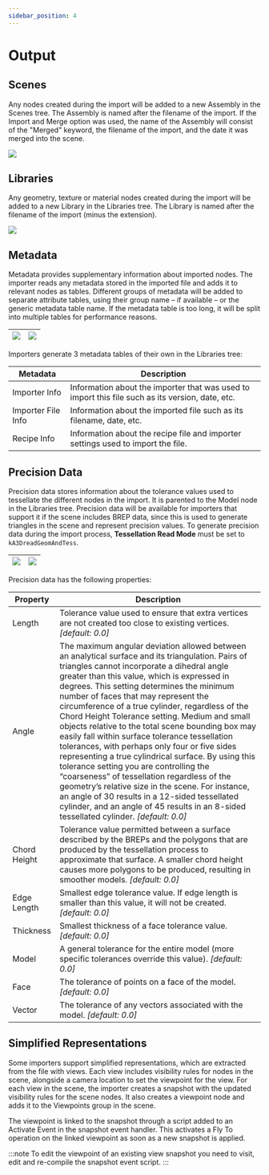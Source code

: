 ```yaml
---
sidebar_position: 4
---
```


# Output

## Scenes

Any nodes created during the import will be added to a new Assembly in the Scenes tree. The Assembly is named after the filename of the import. If the Import and Merge option was used, the name of the Assembly will consist of the "Merged" keyword, the filename of the import, and the date it was merged into the scene.

![](/img/importers-and-exporters/importers/scenes-tree.png)

## Libraries

Any geometry, texture or material nodes created during the import will be added to a new Library in the Libraries tree. The Library is named after the filename of the import (minus the extension).

![](/img/importers-and-exporters/importers/dev-tree.png)

## Metadata

Metadata provides supplementary information about imported nodes. The importer reads any metadata stored in the imported file and adds it to relevant nodes as tables. Different groups of metadata will be added to separate attribute tables, using their group name – if available – or the generic metadata table name. If the metadata table is too long, it will be split into multiple tables for performance reasons.

| ![](/img/importers-and-exporters/importers/metadata-tree.png) | ![](/img/importers-and-exporters/importers/metadata-props.png) |
|---------------------------------------|----------------------------------------|

Importers generate 3 metadata tables of their own in the Libraries tree:

| Metadata           | Description                                                                                      |
|--------------------|--------------------------------------------------------------------------------------------------|
| Importer Info      | Information about the importer that was used to import this file such as its version, date, etc. |
| Importer File Info | Information about the imported file such as its filename, date, etc.                             |
| Recipe Info        | Information about the recipe file and importer settings used to import the file.                 |

## Precision Data

Precision data stores information about the tolerance values used to tessellate the different nodes in the import. It is parented to the Model node in the Libraries tree. Precision data will be available for importers that support it if the scene includes BREP data, since this is used to generate triangles in the scene and represent precision values. To generate precision data during the import process, **Tessellation Read Mode** must be set to `kA3DreadGeomAndTess`.

| ![](/img/importers-and-exporters/importers/precision-tree.png) | ![](/img/importers-and-exporters/importers/precision-props.png) |
|----------------------------------------|-----------------------------------------|

Precision data has the following properties:

| Property           | Description                                                                                      |
|--------------------|--------------------------------------------------------------------------------------------------|
| Length             | Tolerance value used to ensure that extra vertices are not created too close to existing vertices. *[default: 0.0]* |
| Angle              | The maximum angular deviation allowed between an analytical surface and its triangulation. Pairs of triangles cannot incorporate a dihedral angle greater than this value, which is expressed in degrees. This setting determines the minimum number of faces that may represent the circumference of a true cylinder, regardless of the Chord Height Tolerance setting. Medium and small objects relative to the total scene bounding box may easily fall within surface tolerance tessellation tolerances, with perhaps only four or five sides representing a true cylindrical surface. By using this tolerance setting you are controlling the “coarseness” of tessellation regardless of the geometry’s relative size in the scene. For instance, an angle of 30 results in a 12-sided tessellated cylinder, and an angle of 45 results in an 8-sided tessellated cylinder. *[default: 0.0]* |
| Chord Height       | Tolerance value permitted between a surface described by the BREPs and the polygons that are produced by the tessellation process to approximate that surface. A smaller chord height causes more polygons to be produced, resulting in smoother models. *[default: 0.0]* |
| Edge Length        | Smallest edge tolerance value. If edge length is smaller than this value, it will not be created. *[default: 0.0]* |
| Thickness          | Smallest thickness of a face tolerance value. *[default: 0.0]* |
| Model              | A general tolerance for the entire model (more specific tolerances override this value). *[default: 0.0]* |
| Face               | The tolerance of points on a face of the model. *[default: 0.0]* |
| Vector             | The tolerance of any vectors associated with the model. *[default: 0.0]* |

## Simplified Representations

Some importers support simplified representations, which are extracted from the file with views. Each view includes visibility rules for nodes in the scene, alongside a camera location to set the viewpoint for the view. For each view in the scene, the importer creates a snapshot with the updated visibility rules for the scene nodes. It also creates a viewpoint node and adds it to the Viewpoints group in the scene.

The viewpoint is linked to the snapshot through a script added to an Activate Event in the snapshot event handler. This activates a Fly To operation on the linked viewpoint as soon as a new snapshot is applied.

:::note
To edit the viewpoint of an existing view snapshot you need to visit, edit and re-compile the snapshot event script.
:::
